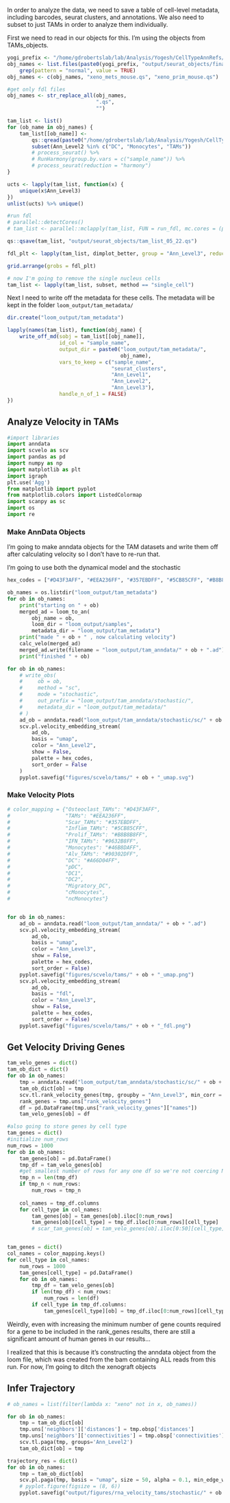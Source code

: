 In order to analyze the data, we need to save a table of cell-level metadata, including barcodes, seurat clusters, and annotations. We also need to subset to just TAMs in order to analyze them individually.

First we need to read in our objects for this. I'm using the objects from TAMs_objects.

```r
yogi_prefix <- "/home/gdrobertslab/lab/Analysis/Yogesh/CellTypeAnnRefs/"
obj_names <- list.files(paste0(yogi_prefix, "output/seurat_objects/final_tumor_vs_stroma/")) %>%
    grep(pattern = "normal", value = TRUE)
obj_names <- c(obj_names, "xeno_mets_mouse.qs", "xeno_prim_mouse.qs")

#get only fdl files
obj_names <- str_replace_all(obj_names,
                             ".qs",
                             "")

tam_list <- list()
for (ob_name in obj_names) {
    tam_list[[ob_name]] <-
        qs::qread(paste0("/home/gdrobertslab/lab/Analysis/Yogesh/CellTypeAnnRefs/output/seurat_objects/final_tumor_vs_stroma/", ob_name, ".qs")) %>%
        subset(Ann_Level2 %in% c("DC", "Monocytes", "TAMs"))
        # process_seurat() %>%
        # RunHarmony(group.by.vars = c("sample_name")) %>%
        # process_seurat(reduction = "harmony")
}

ucts <- lapply(tam_list, function(x) {
    unique(x$Ann_Level3)
})
unlist(ucts) %>% unique()
```

```r
#run fdl
# parallel::detectCores()
# tam_list <- parallel::mclapply(tam_list, FUN = run_fdl, mc.cores = (parallel::detectCores() - 8))

qs::qsave(tam_list, "output/seurat_objects/tam_list_05_22.qs")

fdl_plt <- lapply(tam_list, dimplot_better, group = "Ann_Level3", reduction = "fdl")

grid.arrange(grobs = fdl_plt)

# now I'm going to remove the single nucleus cells
tam_list <- lapply(tam_list, subset, method == "single_cell")

```

Next I need to write off the metadata for these cells. The metadata will be kept in the folder `loom_output/tam_metadata/`

```r
dir.create("loom_output/tam_metadata")

lapply(names(tam_list), function(obj_name) {
    write_off_md(sobj = tam_list[[obj_name]],
                 id_col = "sample_name",
                 output_dir = paste0("loom_output/tam_metadata/",
                                     obj_name),
                 vars_to_keep = c("sample_name",
                                  "seurat_clusters",
                                  "Ann_Level1",
                                  "Ann_Level2",
                                  "Ann_Level3"),
                 handle_n_of_1 = FALSE)
})
```

## Analyze Velocity in TAMs

```python
#import libraries
import anndata
import scvelo as scv
import pandas as pd
import numpy as np
import matplotlib as plt
import igraph
plt.use('Agg')
from matplotlib import pyplot
from matplotlib.colors import ListedColormap
import scanpy as sc
import os
import re
```

### Make AnnData Objects

I'm going to make anndata objects for the TAM datasets and write them off after calculating velocity so I don't have to re-run that.

I'm going to use both the dynamical model and the stochastic

```python
hex_codes = ["#D43F3AFF", "#EEA236FF", "#357EBDFF", "#5CB85CFF", "#B8B8B8FF", "#9632B8FF", "#46B8DAFF", "#90302DFF", "#A66D04FF", "#2D577FFF", "#3E7E3EFF", "#7D7D7DFF", "#6D1D87FF", "#097F9AFF", "#FF6E6AFF", "#FFBB70FF", "#68A4E3FF", "#79D379FF", "#CDCDCDFF", "#BF6BE2FF", "#69D1F3FF", "#00FF00", "#00FFFF", "#FF00FF", "#0000FF", "#FFFF00", "#FF0000"]

ob_names = os.listdir("loom_output/tam_metadata")
for ob in ob_names:
    print("starting on " + ob)
    merged_ad = loom_to_an(
        obj_name = ob,
        loom_dir = "loom_output/samples",
        metadata_dir = "loom_output/tam_metadata")
    print("made " + ob + " , now calculating velocity")
    calc_velo(merged_ad)
    merged_ad.write(filename = "loom_output/tam_anndata/" + ob + ".ad")
    print("finished " + ob)

for ob in ob_names:
    # write_obs(
    #     ob = ob,
    #     method = "sc",
    #     mode = "stochastic",
    #     out_prefix = "loom_output/tam_anndata/stochastic/",
    #     metadata_dir = "loom_output/tam_metadata/"
    # )
    ad_ob = anndata.read("loom_output/tam_anndata/stochastic/sc/" + ob + ".ad")
    scv.pl.velocity_embedding_stream(
        ad_ob,
        basis = "umap",
        color = "Ann_Level2",
        show = False,
        palette = hex_codes,
        sort_order = False
    )
    pyplot.savefig("figures/scvelo/tams/" + ob + "_umap.svg")

```

### Make Velocity Plots

```python
# color_mapping = {"Osteoclast_TAMs": "#D43F3AFF",
#                  "TAMs": "#EEA236FF",
#                  "Scar_TAMs": "#357EBDFF",
#                  "Inflam_TAMs": "#5CB85CFF",
#                  "Prolif_TAMs": "#B8B8B8FF",
#                  "IFN_TAMs": "#9632B8FF",
#                  "Monocytes": "#46B8DAFF",
#                  "Alv_TAMs": "#90302DFF",
#                  "DC": "#A66D04FF",
#                  "pDC",
#                  "DC1",
#                  "DC2",
#                  "Migratory_DC",
#                  "cMonocytes",
#                  "ncMonocytes"}


for ob in ob_names:
    ad_ob = anndata.read("loom_output/tam_anndata/" + ob + ".ad")
    scv.pl.velocity_embedding_stream(
        ad_ob,
        basis = "umap",
        color = "Ann_Level3",
        show = False,
        palette = hex_codes,
        sort_order = False)
    pyplot.savefig("figures/scvelo/tams/" + ob + "_umap.png")
    scv.pl.velocity_embedding_stream(
        ad_ob,
        basis = "fdl",
        color = "Ann_Level3",
        show = False,
        palette = hex_codes,
        sort_order = False)
    pyplot.savefig("figures/scvelo/tams/" + ob + "_fdl.png")

```

## Get Velocity Driving Genes

```python
tam_velo_genes = dict()
tam_ob_dict = dict()
for ob in ob_names:
    tmp = anndata.read("loom_output/tam_anndata/stochastic/sc/" + ob + ".ad")
    tam_ob_dict[ob] = tmp
    scv.tl.rank_velocity_genes(tmp, groupby = "Ann_Level3", min_corr = 0.3, min_counts = 10)
    rank_genes = tmp.uns["rank_velocity_genes"]
    df = pd.DataFrame(tmp.uns["rank_velocity_genes"]["names"])
    tam_velo_genes[ob] = df

#also going to store genes by cell type
tam_genes = dict()
#initialize num_rows
num_rows = 1000
for ob in ob_names:
    tam_genes[ob] = pd.DataFrame()
    tmp_df = tam_velo_genes[ob]
    #get smallest number of rows for any one df so we're not coercing NAs
    tmp_n = len(tmp_df)
    if tmp_n < num_rows:
        num_rows = tmp_n
    
    col_names = tmp_df.columns
    for cell_type in col_names:
        tam_genes[ob] = tam_genes[ob].iloc[0:num_rows]
        tam_genes[ob][cell_type] = tmp_df.iloc[0:num_rows][cell_type]
        # scar_tam_genes[ob] = tam_velo_genes[ob].iloc[0:50][cell_type]


tam_genes = dict()
col_names = color_mapping.keys()
for cell_type in col_names:
    num_rows = 1000
    tam_genes[cell_type] = pd.DataFrame()
    for ob in ob_names:
        tmp_df = tam_velo_genes[ob]
        if len(tmp_df) < num_rows:
            num_rows = len(df)
        if cell_type in tmp_df.columns:
            tam_genes[cell_type][ob] = tmp_df.iloc[0:num_rows][cell_type]


```

Weirdly, even with increasing the minimum number of gene counts required for a gene to be included in the rank_genes results, there are still a significant amount of human genes in our results...

I realized that this is because it's constructing the anndata object from the loom file, which was created from the bam containing ALL reads from this run. For now, I'm going to ditch the xenograft objects

## Infer Trajectory

```python
# ob_names = list(filter(lambda x: "xeno" not in x, ob_names))

for ob in ob_names:
    tmp = tam_ob_dict[ob]
    tmp.uns['neighbors']['distances'] = tmp.obsp['distances']
    tmp.uns['neighbors']['connectivities'] = tmp.obsp['connectivities']
    scv.tl.paga(tmp, groups='Ann_Level2')
    tam_ob_dict[ob] = tmp

trajectory_res = dict()
for ob in ob_names:
    tmp = tam_ob_dict[ob]
    scv.pl.paga(tmp, basis = "umap", size = 50, alpha = 0.1, min_edge_width = 2, node_size_scale = 1.5)
    # pyplot.figure(figsize = (8, 6))
    pyplot.savefig("output/figures/rna_velocity_tams/stochastic/" + ob + "_paga_umap.svg")

```